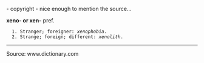 {{rfd}}  - copyright - nice enough to mention the source...

'''xeno- or xen-'''
pref.

   1. Stranger; foreigner: ''xenophobia''.
   2. Strange; foreign; different: ''xenolith''.

----

Source: www.dictionary.com